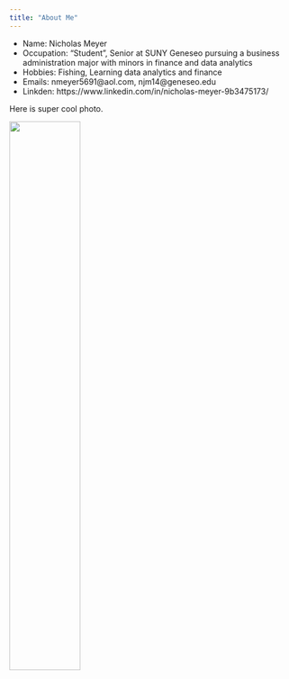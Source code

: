 ```yaml
---
title: "About Me"
---
```


- Name: Nicholas Meyer
- Occupation: "Student", Senior at SUNY Geneseo pursuing a business administration major with minors in finance and data analytics
- Hobbies: Fishing, Learning data analytics and finance
- Emails: nmeyer5691@aol.com,
          njm14@geneseo.edu
- Linkden: https://www.linkedin.com/in/nicholas-meyer-9b3475173/

Here is super cool photo.

![](IMG_9739.png){width=50%}

